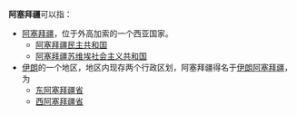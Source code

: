'''阿塞拜疆'''可以指：
* [[阿塞拜疆|阿塞拜疆]]，位于外高加索的一个西亚国家。
**[[阿塞拜疆民主共和国|阿塞拜疆民主共和国]]
**[[阿塞拜疆苏维埃社会主义共和国|阿塞拜疆苏维埃社会主义共和国]]
*[[伊朗|伊朗]]的一个地区，地区内现存两个行政区划，阿塞拜疆得名于[[伊朗阿塞拜疆|伊朗阿塞拜疆]]，为
**[[东阿塞拜疆省|东阿塞拜疆省]]
**[[西阿塞拜疆省|西阿塞拜疆省]]

{{disambig|A|Cat=四字地名消歧义}}